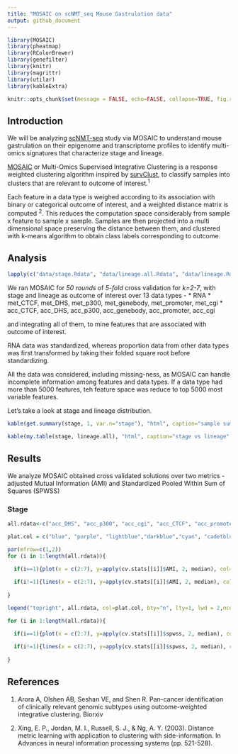 ```yaml
---
title: "MOSAIC on scNMT_seq Mouse Gastrulation data"
output: github_document
---
```


```r

library(MOSAIC)
library(pheatmap)
library(RColorBrewer)
library(genefilter)
library(knitr)
library(magrittr)
library(utilar)
library(kableExtra)

knitr::opts_chunk$set(message = FALSE, echo=FALSE, collapse=TRUE, fig.retina=2, fig.path = "README_figures/README-")

```

## Introduction
We will be analyzing  [scNMT-seq](https://www.nature.com/articles/s41467-018-03149-4) study via MOSAIC to understand mouse gastrulation on their epigenome and transcriptome profiles to identify multi-omics signatures that characterize stage and lineage. 

[MOSAIC](https://github.com/arorarshi/MOSAIC) or Multi-Omics Supervised Integrative Clustering is a response weighted clustering algorithm inspired by [survClust](https://github.com/arorarshi/survClust), to classify samples into clusters that are relevant to outcome of interest.^1^ 

Each feature in a data type is weighed according to its association with binary or categorical outcome of interest, and a weighted distance matrix is computed ^2^. This reduces the computation space considerably from sample x feature to sample x sample. Samples are then projected into a multi dimensional space preserving the distance between them, and clustered with k-means algorithm to obtain class labels corresponding to outcome.

## Analysis 

```r

lapply(c("data/stage.Rdata", "data/lineage.all.Rdata", "data/lineage.Rdata", "data/cv.stats.noimp.github.Rdata"),load,.GlobalEnv)
```

We ran MOSAIC for _50 rounds_ of _5-fold_ cross validation for _k=2-7_, with stage and lineage as outcome of interest over 13 data types - 
 * RNA
 * met_CTCF, met_DHS, met_p300, met_genebody, met_promoter, met_cgi
 * acc_CTCF, acc_DHS, acc_p300, acc_genebody, acc_promoter, acc_cgi 

and integrating all of them, to mine features that are associated with outcome of interest. 

RNA data was standardized, whereas proportion data from other data types was first transformed by taking their folded square root before standardizing. 

All the data was considered, including missing-ness, as MOSAIC can handle incomplete information among features and data types. If a data type had more than 5000 features, teh feature space was reduce to top 5000 most variable features.  

Let's take a look at stage and lineage distribution. 

```r

kable(get.summary(stage, 1, var.n="stage"), "html", caption="sample summary", row.names=TRUE )

kable(my.table(stage, lineage.all), "html", caption="stage vs lineage", row.names=TRUE )

```

## Results 

We analyze MOSAIC obtained cross validated solutions over two metrics - adjusted Mutual Information (AMI) and Standardized Pooled Within Sum of Squares (SPWSS)

### Stage
```r
all.rdata<-c("acc_DHS", "acc_p300", "acc_cgi", "acc_CTCF", "acc_promoter", "acc_genebody", "met_DHS", "met_p300", "met_cgi", "met_CTCF", "met_promoter", "met_genebody", "rna.mat", "integrated")

plat.col = c("blue", "purple", "lightblue","darkblue","cyan", "cadetblue", "red", "darkred", "orange","coral","hotpink","brown", "darkolivegreen","black")

par(mfrow=c(1,2))
for (i in 1:length(all.rdata)){

  if(i==1){plot(x = c(2:7), y=apply(cv.stats[[i]]$AMI, 2, median), col=plat.col[i],type="o", xlab="k cluster", ylab="adjusted MI", bty="l", lwd=1.5, ylim=c(0,1), cex.lab=1.5, cex.axis=1.2)}
  
  if(i!=1){lines(x = c(2:7), y=apply(cv.stats[[i]]$AMI, 2, median), col=plat.col[i], type="o",lwd=1.5)}
  
}

legend("topright", all.rdata, col=plat.col, bty="n", lty=1, lwd = 2,ncol = 2, cex=0.9)

for (i in 1:length(all.rdata)){

  if(i==1){plot(x = c(2:7), y=apply(cv.stats[[i]]$spwss, 2, median), col=plat.col[i],type="o", xlab="k cluster", ylab="SPWSS", bty="l", lwd=1.5, ylim=c(0,1), cex.lab=1.5, cex.axis=1.2)}
  
  if(i!=1){lines(x = c(2:7), y=apply(cv.stats[[i]]$spwss, 2, median), col=plat.col[i], type="o",lwd=1.5)}
  
}

```


## References

1. Arora A, Olshen AB, Seshan VE, and Shen R. Pan-cancer identification of clinically relevant genomic subtypes using outcome-weighted integrative clustering. Biorxiv

2. Xing, E. P., Jordan, M. I., Russell, S. J., & Ng, A. Y. (2003). Distance metric learning with application to clustering with side-information. In Advances in neural information processing systems (pp. 521-528).